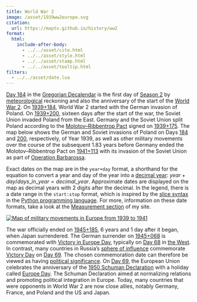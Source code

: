 ```yaml
---
title: World War 2
image: /asset/1939ww2europe.svg
citation:
  url: https://maptv.github.io/history/ww2
format:
  html:
    include-after-body:
      - ../../asset/cite.html
      - ../../asset/style.html
      - ../../asset/stamp.html
      - ../../asset/tooltip.html
filters:
  - ../../asset/date.lua
---
```


[Day 184]{.underline .blue data-bs-toggle="tooltip" data-bs-title="September 1"} in the [Gregorian Decalendar](/dec/date) is the first day of [Season 2]{.underline .blue data-bs-toggle="tooltip" data-bs-title="Fall in the Northern Hemisphere and Spring in the Southern Hemisphere"} by [meteorological](https://en.wikipedia.org/wiki/Season#Meteorological:~:text=reckoned%20by%20temperature%2C%20with%20summer%20being%20the%20hottest%20quarter%20of%20the%20year%20and%20winter%20the%20coldest%20quarter%20of%20the%20year) reckoning and also the anniversary of the start of the [World War 2](https://en.wikipedia.org/wiki/World_War_II#:~:text=a%20global%20conflict%20between%20two%20coalitions%3A%20the%20Allies%20and%20the%20Axis%20powers). On [1939+184]{.underline .blue data-bs-toggle="tooltip" data-bs-title="1939-09-01"}, World War 2 started with the German invasion of Poland. On [1939+200]{.underline .blue data-bs-toggle="tooltip" data-bs-title="1939-09-17"}, sixteen days after the start of the war, the Soviet Union invaded Poland from the East. Germany and the Soviet Union split Poland according to the [Molotov–Ribbentrop Pact](https://en.wikipedia.org/wiki/Molotov%E2%80%93Ribbentrop_Pact#Secret_protocol:~:text=a%20non%2Daggression%20pact%20between%20Nazi%20Germany%20and%20the%20Soviet%20Union) signed on [1939+175]{.underline .blue data-bs-toggle="tooltip" data-bs-title="1939-08-23"}. The map below shows the German and Soviet invasions of Poland on Days [184]{.underline .blue data-bs-toggle="tooltip" data-bs-title="September 1"} and [200]{.underline .blue data-bs-toggle="tooltip" data-bs-title="September 17"}, respectively, of Year 1939, as well as other military movements over the course of the subsequent 1.83 years before Germany ended the Molotov–Ribbentrop Pact on [1941+113]{.underline .blue data-bs-toggle="tooltip" data-bs-title="1941-06-22"} with its invasion of the Soviet Union as part of [Operation Barbarossa](https://en.wikipedia.org/wiki/Operation_Barbarossa#:~:text=the%20invasion%20of%20the%20Soviet%20Union%20by%20Nazi%20Germany%20and%20many%20of%20its%20Axis%20allies).

Exact dates on the map are in the `year+day` format, a shorthand for the equation to convert a year and day of the year into a [decimal year](https://en.wikipedia.org/wiki/Decimal_time#Fractional_days:~:text=decimal%20years%20divide%20the%20year%20into%2010%C2%A0equal%20parts): $year + day / days\_in\_year = decimal\_year$. Approximate dates are displayed on the map as decimal years with 2 digits after the decimal. In the legend, there is a date range in the `start:stop` format, which is inspired by the [slice syntax](https://en.wikipedia.org/wiki/Array_slicing#1991:_Python) in the [Python programming language](https://en.wikipedia.org/wiki/Python_%28programming_language%29#:~:text=a%20high%2Dlevel%2C%20general%2Dpurpose%20programming%20language). For more, information on these date formats, take a look at the [Measurement section](/dec) of my site.

[![Map of military movements in Europe from 1939 to 1941](/asset/1939ww2europe.svg)](https://commons.wikimedia.org/wiki/File:WWII_in_Europe_1939-1941-en.svg)

The war officially ended on [1945+185]{.underline .blue data-bs-toggle="tooltip" data-bs-title="1945-09-02"}, 6 years and 1 day after it began, when Japan surrendered. The German surrender on [1945+068]{.underline .blue data-bs-toggle="tooltip" data-bs-title="1945-05-08"} is commemorated with [Victory in Europe Day](https://en.wikipedia.org/wiki/Victory_in_Europe_Day#:~:text=day%20celebrating%20the%20formal%20acceptance%20by%20the%20Allies%20of%20World%20War%20II%20of%20Germany%27s%20unconditional%20surrender%20of%20its%20armed%20forces%20on%20Tuesday%2C%208%20May%201945), typically on [Day 68]{.underline .blue data-bs-toggle="tooltip" data-bs-title="May 8"} in [the West](https://en.wikipedia.org/wiki/Western_world#:~:text=nations%20and%20states%20in%20the%20regions%20of%20Western%20Europe%2C%5Ba%5D%20Northern%20America%2C%20and%20Australasia). In contrast, many countries in Russia's [sphere of influence](https://en.wikipedia.org/wiki/Sphere_of_influence#:~:text=a%20spatial%20region%20or%20concept%20division%20over%20which%20a%20state%20or%20organization%20has%20a%20level%20of%20cultural%2C%20economic%2C%20military%2C%20or%20political%20exclusivity) commemorate [Victory Day](https://en.wikipedia.org/wiki/Victory_in_Europe_Day#List_of_associated_holidays) on [Day 69]{.underline .blue data-bs-toggle="tooltip" data-bs-title="May 9"}. The chosen commemoration date can therefore be viewed as having [political significance](https://www.lrt.lt/en/news-in-english/19/1406122/baltic-ambassadors-snub-moscow-victory-day-event). On [Day 69]{.underline .blue data-bs-toggle="tooltip" data-bs-title="May 9"}, the European Union celebrates the anniversary of the [1950 Schuman Declaration](https://en.wikipedia.org/wiki/Schuman_Declaration#:~:text=a%20proposal%20to%20place%20French%20and%20West%20German%20production%20of%20coal%20and%20steel%20under%20a%20single%20authority) with a holiday called [Europe Day](https://en.wikipedia.org/wiki/Europe_Day#:~:text=a%20day%20celebrating%20%22peace%20and%20unity%20in%20Europe%22). The Schuman Declaration aimed at normalizing relations and promoting political integration in Europe. Today, many countries that were opponents in World War 2 are now close allies, notably Germany, France, and Poland and the US and Japan.
